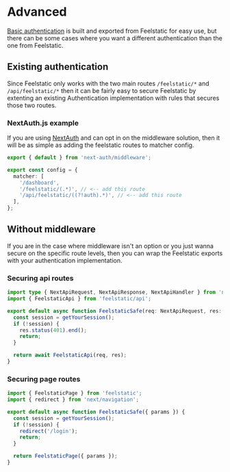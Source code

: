 # Advanced

[Basic authentication](/documentation/authentication/basic) is built and exported from Feelstatic for easy use, but there can be some cases where you want a different authentication than the one from Feelstatic.

## Existing authentication

Since Feelstatic only works with the two main routes `/feelstatic/*` and `/api/feelstatic/*` then it can be fairly easy to secure Feelstatic by extenting an existing Authentication implementation with rules that secures those two routes.

### NextAuth.js example

If you are using [NextAuth](https://next-auth.js.org) and can opt in on the middleware solution, then it will be as simple as adding the feelstatic routes to matcher config.

```ts filename="middleware.ts"
export { default } from 'next-auth/middleware';

export const config = {
  matcher: [
    '/dashboard',
    '/feelstatic/(.*)', // <-- add this route
    '/api/feelstatic/((?!auth).*)', // <-- add this route
  ],
};
```

## Without middleware

If you are in the case where middleware isn't an option or you just wanna secure on the specific route levels, then you can wrap the Feelstatic exports with your authentication implementation.

### Securing api routes

```ts filename="pages/api/feelstatic/[...fst].ts"
import type { NextApiRequest, NextApiResponse, NextApiHandler } from 'next';
import { FeelstaticApi } from 'feelstatic/api';

export default async function FeelstaticSafe(req: NextApiRequest, res: NextApiResponse) {
  const session = getYourSession();
  if (!session) {
    res.status(401).end();
    return;
  }

  return await FeelstaticApi(req, res);
}
```

### Securing page routes

```ts filename="app/feelstatic/[...fst]/page.tsx"
import { FeelstaticPage } from 'feelstatic';
import { redirect } from 'next/navigation';

export default async function FeelstaticSafe({ params }) {
  const session = getYourSession();
  if (!session) {
    redirect('/login');
    return;
  }

  return FeelstaticPage({ params });
}
```
